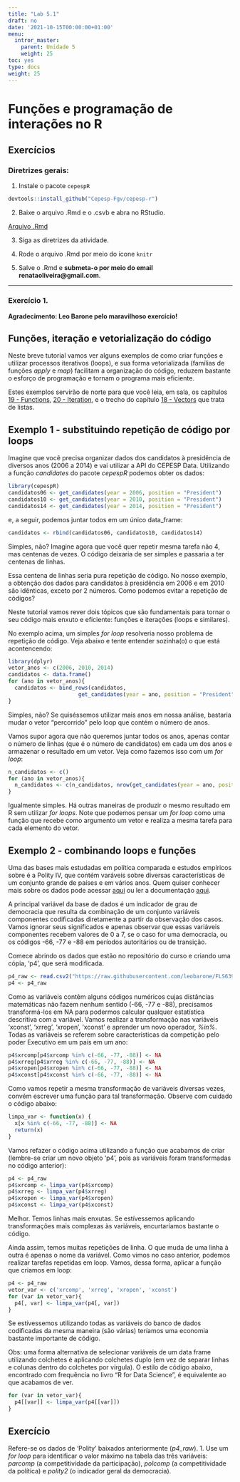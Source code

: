 ```yaml
---
title: "Lab 5.1"
draft: no
date: '2021-10-15T00:00:00+01:00'
menu:
  intror_master:
    parent: Unidade 5
    weight: 25
toc: yes
type: docs
weight: 25
---
```


# Funções e programação de interações no R

## Exercícios

### **Diretrizes gerais:**

1. Instale o pacote `cepespR`

```r
devtools::install_github("Cepesp-Fgv/cepesp-r")
```


2. Baixe o arquivo .Rmd e o .csvb e abra no RStudio. 

[Arquivo .Rmd](https://cefetmgbr-my.sharepoint.com/:u:/g/personal/renataoliveira_cefetmg_br/ETeYkh2-WipAmE0p9htIqBcBJ-bArZ06Oce43hAV5507nA?e=DuQfI3)

3. Siga as diretrizes da atividade. 

4. Rode o arquivo .Rmd por meio do ícone `knitr` 

5. Salve o .Rmd e **submeta-o por meio do email renataoliveira@gmail.com**. 

<hr></hr>


### Exercício 1.

**Agradecimento: Leo Barone pelo maravilhoso exercício!**

## Funções, iteração e vetorialização do código

Neste breve tutorial vamos ver alguns exemplos de como criar funções e utilizar processos iterativos (loops), e sua forma vetorializada (famílias de funções _apply_ e _map_) facilitam  a organização do código, reduzem bastante o esforço de programação e tornam o programa mais eficiente.

Estes exemplos servirão de norte para que você leia, em sala, os capítulos [19 - Functions](http://r4ds.had.co.nz/functions.html), [20 - Iteration](http://r4ds.had.co.nz/iteration.html), e o trecho do capítulo [18 - Vectors](http://r4ds.had.co.nz/vectors.html#lists) que trata de listas.

## Exemplo 1 - substituindo repetição de código por loops

Imagine que você precisa organizar dados dos candidatos à presidência de diversos anos (2006 a 2014) e vai utilizar a API do CEPESP Data. Utilizando a função _candidates_ do pacote _cepespR_ podemos obter os dados:

```r
library(cepespR)
candidatos06 <- get_candidates(year = 2006, position = "President")
candidatos10 <- get_candidates(year = 2010, position = "President")
candidatos14 <- get_candidates(year = 2014, position = "President")
```

e, a seguir, podemos juntar todos em um único data_frame:

```r
candidatos <- rbind(candidatos06, candidatos10, candidatos14)
```

Simples, não? Imagine agora que você quer repetir mesma tarefa não 4, mas centenas de vezes. O código deixaria de ser simples e passaria a ter centenas de linhas.

Essa centena de linhas seria pura repetição de código. No nosso exemplo, a obtenção dos dados para candidatos à presidência em 2006 e em 2010 são idênticas, exceto por 2 números. Como podemos evitar a repetição de códigos?

Neste tutorial vamos rever dois tópicos que são fundamentais para tornar o seu código mais enxuto e eficiente: funções e iterações (loops e similares).

No exemplo acima, um simples _for loop_ resolveria nosso problema de repetição de código. Veja abaixo e tente entender sozinha(o) o que está acontencendo:

```r
library(dplyr)
vetor_anos <- c(2006, 2010, 2014)
candidatos <- data.frame()
for (ano in vetor_anos){
  candidatos <- bind_rows(candidatos, 
                      get_candidates(year = ano, position = "President"))
}
```

Simples, não? Se quiséssemos utilizar mais anos em nossa análise, bastaria mudar o vetor "percorrido" pelo loop que contém o número de anos.

Vamos supor agora que não queremos juntar todos os anos, apenas contar o número de linhas (que é o número de candidatos) em cada um dos anos e armazenar o resultado em um vetor. Veja como fazemos isso com um _for loop_:

```r
n_candidatos <- c()
for (ano in vetor_anos){
  n_candidatos <- c(n_candidatos, nrow(get_candidates(year = ano, position = "President")))
}
```

Igualmente simples. Há outras maneiras de produzir o mesmo resultado em R sem utilizar _for loops_. Note que podemos pensar um _for loop_ como uma função que recebe como argumento um vetor e realiza a mesma tarefa para cada elemento do vetor.

## Exemplo 2 - combinando loops e funções

Uma das bases mais estudadas em política comparada e estudos empíricos sobre é a Polity IV, que contém varáveis sobre diversas características de um conjunto grande de países e em vários anos. Quem quiser conhecer mais sobre os dados pode acessar [aqui](http://www.systemicpeace.org/inscrdata.html) ou ler a documentação [aqui](http://www.systemicpeace.org/inscr/p4manualv2016.pdf).

A principal variável da base de dados é um indicador de grau de democracia que resulta da combinação de um conjunto variáveis componentes codificadas diretamente a partir da observação dos casos. Vamos ignorar seus significados e apenas observar que essas variáveis componentes recebem valores de 0 a 7, se o caso for uma democracia, ou os códigos -66, -77 e -88 em períodos autoritários ou de transição.

Comece abrindo os dados que estão no repositório do curso e criando uma cópia, 'p4', que será modificada.

```r
p4_raw <- read.csv2("https://raw.githubusercontent.com/leobarone/FLS6397_2018/master/data/p4v2016.csv")
p4 <- p4_raw
```

Como as variáveis contêm alguns códigos numéricos cujas distâncias matemáticas não fazem nenhum sentido (-66, -77 e -88), precisamos transformá-los em NA para podermos calcular qualquer estatística descritiva com a variável. Vamos realizar a transformação nas variáveis 'xconst', 'xrreg', 'xropen', 'xconst' e aprender um novo operador, _%in%_. Todas as variáveis se referem sobre características da competição pelo poder Executivo em um país em um ano:

```r
p4$xrcomp[p4$xrcomp %in% c(-66, -77, -88)] <- NA
p4$xrreg[p4$xrreg %in% c(-66, -77, -88)] <- NA
p4$xropen[p4$xropen %in% c(-66, -77, -88)] <- NA
p4$xconst[p4$xconst %in% c(-66, -77, -88)] <- NA
```

Como vamos repetir a mesma transformação de variáveis diversas vezes, convém escrever uma função para tal transformação. Observe com cuidado o código abaixo: 

```r
limpa_var <- function(x) {
  x[x %in% c(-66, -77, -88)] <- NA
  return(x)
}
```

Vamos refazer o código acima utilizando a função que acabamos de criar (lembre-se criar um novo objeto 'p4', pois as variáveis foram transformadas no código anterior):

```r
p4 <- p4_raw
p4$xrcomp <- limpa_var(p4$xrcomp)
p4$xrreg <- limpa_var(p4$xrreg)
p4$xropen <- limpa_var(p4$xropen)
p4$xconst <- limpa_var(p4$xconst)

```

Melhor. Temos linhas mais enxutas. Se estívessemos aplicando transformações mais complexas às variáveis, encurtaríamos bastante o código.

Ainda assim, temos muitas repetições de linha. O que muda de uma linha à outra é apenas o nome da variável. Como vimos no caso anterior, podemos realizar tarefas repetidas em loop. Vamos, dessa forma, aplicar a função que criamos em loop:

```r
p4 <- p4_raw
vetor_var <- c('xrcomp', 'xrreg', 'xropen', 'xconst')
for (var in vetor_var){
  p4[, var] <- limpa_var(p4[, var])
}
```

Se estívessemos utilizando todas as variáveis do banco de dados codificadas da mesma maneira (são várias) teríamos uma economia bastante importante de código.

Obs: uma forma alternativa de selecionar variáveis de um data frame utilizando colchetes é aplicando colchetes duplo (em vez de separar linhas e colunas dentro do colchetes por vírgula). O estilo de código abaixo, encontrado com frequência no livro "R for Data Science", é equivalente ao que acabamos de ver.

```r
for (var in vetor_var){
  p4[[var]] <- limpa_var(p4[[var]])
}
```


## Exercício

Refere-se os dados de 'Polity' baixados anteriormente (_p4\_raw_). 
1. Use um _for loop_ para identificar o valor máximo na tabela das três variáveis: _parcomp_ (a competitividade da participação), _polcomp_ (a competitividade da política) e _polity2_ (o indicador geral da democracia). 
